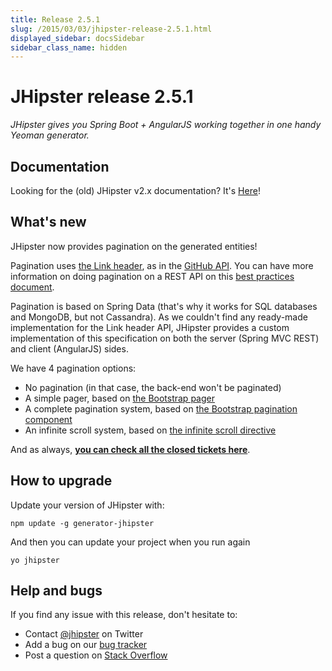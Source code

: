 ```yaml
---
title: Release 2.5.1
slug: /2015/03/03/jhipster-release-2.5.1.html
displayed_sidebar: docsSidebar
sidebar_class_name: hidden
---
```


JHipster release 2.5.1
==================

*JHipster gives you Spring Boot + AngularJS working together in one handy Yeoman generator.*

Documentation
----------

Looking for the (old) JHipster v2.x documentation? It's [Here](https://www.jhipster.tech/documentation-archive/)!

What's new
----------

JHipster now provides pagination on the generated entities!

Pagination uses [the Link header](http://tools.ietf.org/html/rfc5988), as in the [GitHub API](https://developer.github.com/v3/#pagination). You can have more information on doing pagination on a REST API on this [best practices document](http://www.vinaysahni.com/best-practices-for-a-pragmatic-restful-api).

Pagination is based on Spring Data (that's why it works for SQL databases and MongoDB, but not Cassandra). As we couldn't find any ready-made implementation for the Link header API, JHipster provides a custom implementation of this specification on both the server (Spring MVC REST) and client (AngularJS) sides.

We have 4 pagination options:

- No pagination (in that case, the back-end won't be paginated)
- A simple pager, based on [the Bootstrap pager](http://getbootstrap.com/components/#pagination-pager)
- A complete pagination system, based on [the Bootstrap pagination component](http://getbootstrap.com/components/#pagination)
- An infinite scroll system, based on [the infinite scroll directive](http://sroze.github.io/ngInfiniteScroll/)

And as always, __[you can check all the closed tickets here](https://github.com/jhipster/generator-jhipster/issues?q=milestone%3A2.5.1+is%3Aclosed)__.

How to upgrade
------------

Update your version of JHipster with:

```
npm update -g generator-jhipster
```

And then you can update your project when you run again

```
yo jhipster
```

Help and bugs
--------------

If you find any issue with this release, don't hesitate to:

- Contact [@jhipster](https://twitter.com/jhipster) on Twitter
- Add a bug on our [bug tracker](https://github.com/jhipster/generator-jhipster/issues?state=open)
- Post a question on [Stack Overflow](http://stackoverflow.com/tags/jhipster/info)
